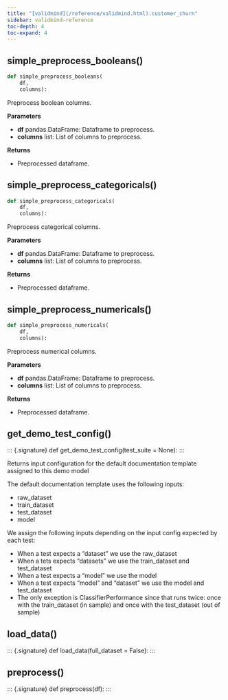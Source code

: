 ```yaml
---
title: "[validmind](/reference/validmind.html).customer_churn"
sidebar: validmind-reference
toc-depth: 4
toc-expand: 4
---
```


## simple_preprocess_booleans<span class='muted'>()</span>

<!-- module.qmd.jinja2 - module level function alias -->

```python
def simple_preprocess_booleans(
    df,
    columns):
```

Preprocess boolean columns.

**Parameters**

- **df** pandas.DataFrame: Dataframe to preprocess.
- **columns** list: List of columns to preprocess.

**Returns**

- Preprocessed dataframe.

## simple_preprocess_categoricals<span class='muted'>()</span>

<!-- module.qmd.jinja2 - module level function alias -->

```python
def simple_preprocess_categoricals(
    df,
    columns):
```

Preprocess categorical columns.

**Parameters**

- **df** pandas.DataFrame: Dataframe to preprocess.
- **columns** list: List of columns to preprocess.

**Returns**

- Preprocessed dataframe.

## simple_preprocess_numericals<span class='muted'>()</span>

<!-- module.qmd.jinja2 - module level function alias -->

```python
def simple_preprocess_numericals(
    df,
    columns):
```

Preprocess numerical columns.

**Parameters**

- **df** pandas.DataFrame: Dataframe to preprocess.
- **columns** list: List of columns to preprocess.

**Returns**

- Preprocessed dataframe.

## get_demo_test_config[()]{.muted}

<!-- function.qmd.jinja2 - function signature -->

::: {.signature} <span class="signature pdoc-code multiline"> <span class="kw">def</span> <span class="name">get_demo_test_config</span>(<span class="param"><span class="n">test_suite</span> <span class="o">=</span> <span class="kc">None</span></span>):</span> </span> :::

Returns input configuration for the default documentation template assigned to this demo model

The default documentation template uses the following inputs:

- raw_dataset
- train_dataset
- test_dataset
- model

We assign the following inputs depending on the input config expected by each test:

- When a test expects a "dataset" we use the raw_dataset
- When a tets expects "datasets" we use the train_dataset and test_dataset
- When a test expects a "model" we use the model
- When a test expects "model" and "dataset" we use the model and test_dataset
- The only exception is ClassifierPerformance since that runs twice: once with the train_dataset (in sample) and once with the test_dataset (out of sample)

## load_data[()]{.muted}

<!-- function.qmd.jinja2 - function signature -->

::: {.signature} <span class="signature pdoc-code multiline"> <span class="kw">def</span> <span class="name">load_data</span>(<span class="param"><span class="n">full_dataset</span> <span class="o">=</span> <span class="kc">False</span></span>):</span> </span> :::

## preprocess[()]{.muted}

<!-- function.qmd.jinja2 - function signature -->

::: {.signature} <span class="signature pdoc-code multiline"> <span class="kw">def</span> <span class="name">preprocess</span>(<span class="param"><span class="n">df</span></span>):</span> </span> :::
